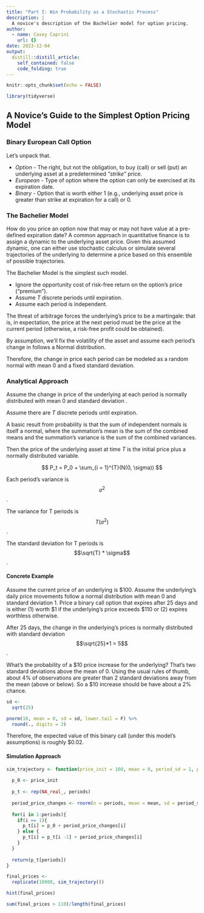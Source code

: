 ```yaml
---
title: "Part I: Win Probability as a Stochastic Process"
description: |
  A novice's description of the Bachelier model for option pricing.
author:
  - name: Casey Caprini
    url: {}
date: 2023-12-04
output:
  distill::distill_article:
    self_contained: false
    code_folding: true
---
```



```r

knitr::opts_chunk$set(echo = FALSE)

```

```r

library(tidyverse)

```

## A Novice's Guide to the Simplest Option Pricing Model

### Binary European Call Option

Let's unpack that.

* <i>Option</i> - The right, but not the obligation, to buy (call) or sell (put) an underlying asset at a predetermined <i>"strike"</i> price.
* <i>European</i> - Type of option where the option can only be exercised at its expiration date.
* <i>Binary</i> - Option that is worth either 1 (e.g., underlying asset price is greater than strike at expiration for a call) or 0.

### The Bachelier Model

How do you price an option now that may or may not have value at a pre-defined expiration date? A common approach in quantitative finance is to assign a dynamic to the underlying asset price.  Given this assumed dynamic, one can either use stochastic calculus or simulate several trajectories of the underlying to determine a price based on this ensemble of possible trajectories.

The Bachelier Model is the simplest such model.

* Ignore the opportunity cost of risk-free return on the option's price ("premium").
* Assume <i>T</i> discrete periods until expiration.
* Assume each period is independent.

The threat of arbitrage forces the underlying's price to be a martingale: that is, in expectation, the price at the next period must be the price at the current period (otherwise, a risk-free profit could be obtained).

By assumption, we'll fix the volatility of the asset and assume each period's change in follows a Normal distribution.

Therefore, the change in price each period can be modeled as a random normal with mean 0 and a fixed standard deviation.

### Analytical Approach

Assume the change in price of the underlying at each period is normally distributed with mean 0 and standard deviation \sigma.

Assume there are <i>T</i> discrete periods until expiration.

A basic result from probability is that the sum of independent normals is itself a normal, where the summation's mean is the sum of the combined means and the summation's variance is the sum of the combined variances.

Then the price of the underlying asset at time <i>T</i> is the initial price plus a normally distributed variable.

$$
P_t = P_0 + \sum_{i = 1}^{T}(N(0, \sigma))
$$

Each period's variance is $$\sigma ^ 2$$.

The variance for T periods is $$T(\sigma ^ 2)$$.

The standard deviation for T periods is $$\sqrt{T} * \sigma$$.

#### Concrete Example

Assume the current price of an underlying is \$100.  Assume the underlying's daily price movements follow a normal distribution with mean 0 and standard deviation 1.  Price a binary call option that expires after 25 days and is either (1) worth \$1 if the underlying's price exceeds \$110 or (2) expires worthless otherwise.

After 25 days, the change in the underlying's prices is normally distributed with standard deviation $$\sqrt{25}*1 = 5$$.

What's the probability of a \$10 price increase for the underlying?  That's two standard deviations above the mean of 0.  Using the usual rules of thumb, about 4% of observations are greater than 2 standard deviations away from the mean (above or below).  So a \$10 increase should be have about a 2% chance.

```r

sd <-
  sqrt(25)

pnorm(10, mean = 0, sd = sd, lower.tail = F) %>%
  round(., digits = 3)

```

Therefore, the expected value of this binary call (under this model's assumptions) is roughly \$0.02.

#### Simulation Approach

```r

sim_trajectory <- function(price_init = 100, mean = 0, period_sd = 1, periods = 25){
  
  p_0 <- price_init
  
  p_t <- rep(NA_real_, periods)
  
  period_price_changes <- rnorm(n = periods, mean = mean, sd = period_sd)
  
  for(i in 1:periods){
    if(i == 1){
      p_t[i] = p_0 + period_price_changes[i]
    } else {
      p_t[i] = p_t[i -1] + period_price_changes[i]
    }
  }
  
  return(p_t[periods])
}

final_prices <-
  replicate(10000, sim_trajectory())

hist(final_prices)

sum(final_prices > 110)/length(final_prices)

```

